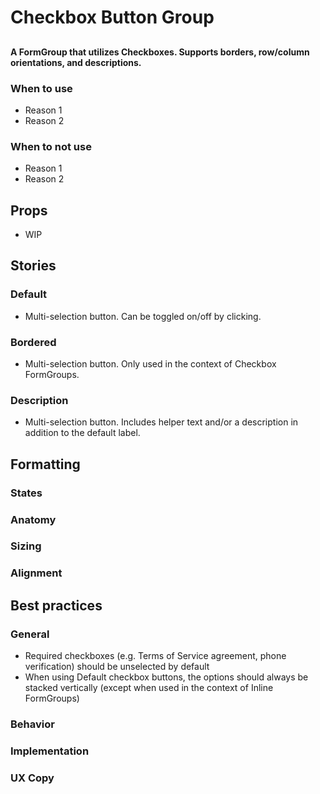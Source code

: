 
# Checkbox Button Group

##

<h4>
  A FormGroup that utilizes Checkboxes. Supports borders, row/column orientations, and descriptions.
</h4>

<Canvas>
  <Story id="components-form-elements-checkboxbuttongroup--default"/>
</Canvas>

### When to use
- Reason 1
- Reason 2

### When to not use
- Reason 1
- Reason 2

## Props
- WIP

## Stories

### Default

- Multi-selection button. Can be toggled on/off by clicking.

<Canvas>
  <Story id="components-form-elements-checkboxbuttongroup--default"/>
</Canvas>

### Bordered

- Multi-selection button. Only used in the context of Checkbox FormGroups.

<Canvas>
  <Story id="components-form-elements-checkboxbuttongroup--bordered-row"/>
</Canvas>

### Description

- Multi-selection button. Includes helper text and/or a description in addition to the default label.

<Canvas>
  <Story id="components-form-elements-checkboxbuttongroup--description-row"/>
</Canvas>

## Formatting

### States

### Anatomy

### Sizing

### Alignment


## Best practices

### General

- Required checkboxes (e.g. Terms of Service agreement, phone verification) should be unselected by default
- When using Default checkbox buttons, the options should always be stacked vertically (except when used in the context of Inline FormGroups)

### Behavior

### Implementation

### UX Copy
